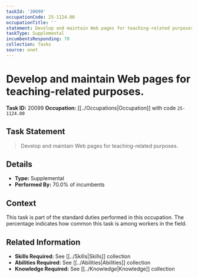 ```yaml
---
taskId: '20099'
occupationCode: 25-1124.00
occupationTitle: ''
statement: Develop and maintain Web pages for teaching-related purposes.
taskType: Supplemental
incumbentsResponding: 70
collection: Tasks
source: onet
---
```

# Develop and maintain Web pages for teaching-related purposes.

**Task ID:** 20099
**Occupation:** [[../Occupations|Occupation]] with code `25-1124.00`

## Task Statement

> Develop and maintain Web pages for teaching-related purposes.

## Details

- **Type:** Supplemental
- **Performed By:** 70.0% of incumbents

## Context

This task is part of the standard duties performed in this occupation. The percentage indicates how common this task is among workers in the field.

## Related Information

- **Skills Required:** See [[../Skills|Skills]] collection
- **Abilities Required:** See [[../Abilities|Abilities]] collection
- **Knowledge Required:** See [[../Knowledge|Knowledge]] collection
